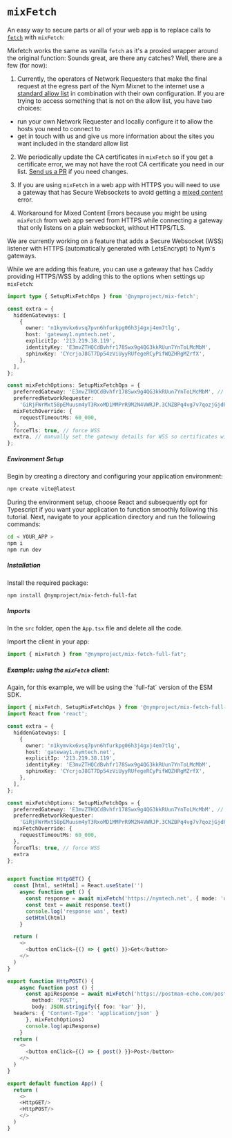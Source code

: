 
# `mixFetch`

An easy way to secure parts or all of your web app is to replace calls to [`fetch`](https://developer.mozilla.org/en-US/docs/Web/API/Fetch_API/Using_Fetch) with `mixFetch`:

Mixfetch works the same as vanilla `fetch` as it's a proxied wrapper around the original function:
Sounds great, are there any catches? Well, there are a few (for now):

1. Currently, the operators of Network Requesters that make the final request at the egress part of the Nym Mixnet to
the internet use a [standard allow list](https://nymtech.net/.wellknown/network-requester/standard-allowed-list.txt)
in combination with their own configuration. If you are trying to access something that is not on the allow list, you
have two choices:
- run your own Network Requester and locally configure it to allow the hosts you need to connect to
- get in touch with us and give us more information about the sites you want included in the standard allow list

2. We periodically update the CA certificates in `mixFetch` so if you get a certificate error, we may not have the
root CA certificate you need in our list. [Send us a PR](https://github.com/nymtech/nym/pulls) if you need changes.

3. If you are using `mixFetch` in a web app with HTTPS you will need to use a gateway that has Secure Websockets to
avoid getting a [mixed content](https://developer.mozilla.org/en-US/docs/Web/Security/Mixed_content) error.

4. Workaround for Mixed Content Errors because you might be using `mixFetch` from web app served from HTTPS while
connecting a gateway that only listens on a plain websocket, without HTTPS/TLS.

We are currently working on a feature that adds a Secure Websocket (WSS) listener with HTTPS (automatically generated with LetsEncrypt) to Nym's
gateways.

While we are adding this feature, you can use a gateway that has Caddy providing HTTPS/WSS by adding this to the options when settings up `mixFetch`:

```ts
import type { SetupMixFetchOps } from '@nymproject/mix-fetch';

const extra = {
  hiddenGateways: [
    {
      owner: 'n1kymvkx6vsq7pvn6hfurkpg06h3j4gxj4em7tlg',
      host: 'gateway1.nymtech.net',
      explicitIp: '213.219.38.119',
      identityKey: 'E3mvZTHQCdBvhfr178Swx9g4QG3kkRUun7YnToLMcMbM',
      sphinxKey: 'CYcrjoJ8GT7Dp54zViUyyRUfegeRCyPifWQZHRgMZrfX',
    },
  ],
};

const mixFetchOptions: SetupMixFetchOps = {
  preferredGateway: 'E3mvZTHQCdBvhfr178Swx9g4QG3kkRUun7YnToLMcMbM', // with WSS
  preferredNetworkRequester:
    'GiRjFWrMxt58pEMuusm4yT3RxoMD1MMPrR9M2N4VWRJP.3CNZBPq4vg7v7qozjGjdPMXcvDmkbWPCgbGCjQVw9n6Z@2xU4CBE6QiiYt6EyBXSALwxkNvM7gqJfjHXaMkjiFmYW',
  mixFetchOverride: {
    requestTimeoutMs: 60_000,
  },
  forceTls: true, // force WSS
  extra, // manually set the gateway details for WSS so certificates will work for hostname
};
```

##### Environment Setup
Begin by creating a directory and configuring your application environment:

```bash
npm create vite@latest
```

During the environment setup, choose React and subsequently opt for Typescript if you want your application to function smoothly following this tutorial. Next, navigate to your application directory and run the following commands:
```bash
cd < YOUR_APP >
npm i 
npm run dev
```

##### Installation
Install the required package:
```bash
npm install @nymproject/mix-fetch-full-fat
```

##### Imports
In the `src` folder, open the `App.tsx` file and delete all the code.

Import the client in your app:
````js
import { mixFetch } from "@nymproject/mix-fetch-full-fat";
````


##### Example: using the `mixFetch` client:

<Callout type="info" emoji="ℹ️">
    Again, for this example, we will be using the `full-fat` version of the ESM SDK.
</Callout>

```ts
import { mixFetch, SetupMixFetchOps } from '@nymproject/mix-fetch-full-fat';
import React from 'react';

const extra = {
  hiddenGateways: [
    {
      owner: 'n1kymvkx6vsq7pvn6hfurkpg06h3j4gxj4em7tlg',
      host: 'gateway1.nymtech.net',
      explicitIp: '213.219.38.119',
      identityKey: 'E3mvZTHQCdBvhfr178Swx9g4QG3kkRUun7YnToLMcMbM',
      sphinxKey: 'CYcrjoJ8GT7Dp54zViUyyRUfegeRCyPifWQZHRgMZrfX',
    },
  ],
};

const mixFetchOptions: SetupMixFetchOps = {
  preferredGateway: 'E3mvZTHQCdBvhfr178Swx9g4QG3kkRUun7YnToLMcMbM', // with WSS
  preferredNetworkRequester:
    'GiRjFWrMxt58pEMuusm4yT3RxoMD1MMPrR9M2N4VWRJP.3CNZBPq4vg7v7qozjGjdPMXcvDmkbWPCgbGCjQVw9n6Z@2xU4CBE6QiiYt6EyBXSALwxkNvM7gqJfjHXaMkjiFmYW',
  mixFetchOverride: {
    requestTimeoutMs: 60_000,
  },
  forceTls: true, // force WSS
  extra
};


export function HttpGET() {
  const [html, setHtml] = React.useState('')
    async function get () {
      const response = await mixFetch('https://nymtech.net', { mode: 'unsafe-ignore-cors' }, mixFetchOptions)
      const text = await response.text()
      console.log('response was', text)
      setHtml(html)
    }

  return (
    <>
      <button onClick={() => { get() }}>Get</button>
    </>
  )
}

export function HttpPOST() {
    async function post () {
      const apiResponse = await mixFetch('https://postman-echo.com/post', {
        method: 'POST',
        body: JSON.stringify({ foo: 'bar' }),
  headers: { 'Content-Type': 'application/json' }
      }, mixFetchOptions)
      console.log(apiResponse)
    }
  return (
    <>
      <button onClick={() => { post() }}>Post</button>
    </>
  )
}

export default function App() {
  return (
    <>
    <HttpGET/>
    <HttpPOST/>
    </>
  )
}
```

